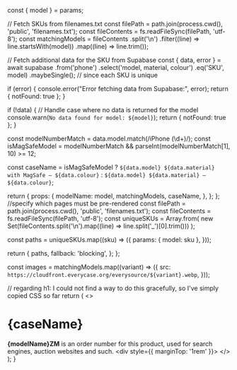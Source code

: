 
  const { model } = params;

  // Fetch SKUs from filenames.txt
  const filePath = path.join(process.cwd(), 'public', 'filenames.txt');
  const fileContents = fs.readFileSync(filePath, 'utf-8');
  const matchingModels = fileContents
    .split('\n')
    .filter((line) => line.startsWith(model))
    .map((line) => line.trim());

  // Fetch additional data for the SKU from Supabase
  const { data, error } = await supabase
    .from('phone')
    .select('model, material, colour')
    .eq('SKU', model)
    .maybeSingle();  // since each SKU is unique

  if (error) {
    console.error("Error fetching data from Supabase:", error);
    return { notFound: true };
  }

  if (!data) {
    // Handle case where no data is returned for the model
    console.warn(`No data found for model: ${model}`);
    return { notFound: true };
  }

  const modelNumberMatch = data.model.match(/iPhone (\d+)/);
  const isMagSafeModel = modelNumberMatch && parseInt(modelNumberMatch[1], 10) >= 12;

  const caseName = isMagSafeModel
    ? `${data.model} ${data.material} with MagSafe — ${data.colour}`
    : `${data.model} ${data.material} — ${data.colour}`;

  return {
    props: {
      modelName: model,
      matchingModels,
      caseName,
    },
  };
};
//specify which pages must be pre-rendered
  const filePath = path.join(process.cwd(), 'public', 'filenames.txt');
  const fileContents = fs.readFileSync(filePath, 'utf-8');
  const uniqueSKUs = Array.from(
    new Set(fileContents.split('\n').map((line) => line.split('_')[0].trim()))
  );

  const paths = uniqueSKUs.map((sku) => ({
    params: { model: sku },
  }));

  return {
    paths,
    fallback: 'blocking',
  };
};

  const images = matchingModels.map((variant) => ({
    src: `https://cloudfront.everycase.org/everysource/${variant}.webp`,
  }));

  // regarding h1: I could not find a way to do this gracefully, so I've simply copied CSS so far
  return (
    <>
      <h1 className="_mt-2 _text-4xl _font-bold _tracking-tight _text-slate-900 dark:_text-slate-100">{caseName}</h1>
      <Callout type="info" emoji="👉🏻">
        <strong>{modelName}ZM</strong> is an order number for this product, used for search engines, auction websites
        and such.
      </Callout>
      <div style={{ marginTop: '1rem' }}>
        <LightboxComponent images={images} />
      </div>
    </>
  );
}